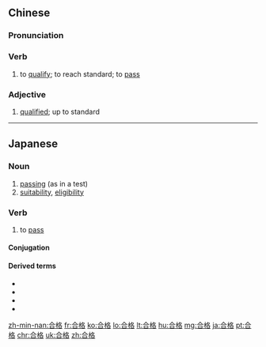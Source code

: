 ==Chinese==
{{zh-forms}}

===Pronunciation===
{{zh-pron
|m=hégé
|c=hap6 gaak3
|h=pfs=ha̍p-kiet
|mn=ha̍p-keh
|cat=v,a
}}

===Verb===
{{zh-verb}}

# to [[qualify]]; to reach standard; to [[pass]]

===Adjective===
{{zh-adj}}

# [[qualified]]; up to standard

{{zh-cat|Intermediate}}

----

==Japanese==
{{ja-kanjitab|ごう|かく|yomi=on}}

===Noun===
{{ja-noun|ごうかく}}

# [[passing]] (as in a test)
# [[suitability]], [[eligibility]]

===Verb===
{{ja-verb-suru|ごうかく}}

# to [[pass]] {{gloss|a test}}

====Conjugation====
{{ja-suru|ごうかく}}

====Derived terms====
* {{l|ja|不合格}}
* {{l|ja|合格者}}
* {{l|ja|合格率}}
* {{l|ja|合格点}}

[[zh-min-nan:合格]]
[[fr:合格]]
[[ko:合格]]
[[lo:合格]]
[[lt:合格]]
[[hu:合格]]
[[mg:合格]]
[[ja:合格]]
[[pt:合格]]
[[chr:合格]]
[[uk:合格]]
[[zh:合格]]